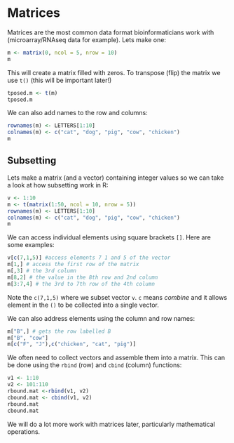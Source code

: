 # Matrices

Matrices are the most common data format bioinformaticians work with (microarray/RNAseq data for example). Lets make one:

```r
m <- matrix(0, ncol = 5, nrow = 10)
m
```

This will create a matrix filled with zeros. To transpose (flip) the matrix we use `t()` (this will be important later!)
```r
tposed.m <- t(m)
tposed.m
```

We can also add names to the row and columns:
```r
rownames(m) <- LETTERS[1:10]
colnames(m) <- c("cat", "dog", "pig", "cow", "chicken")
m
```


## Subsetting

Lets make a matrix (and a vector) containing integer values so we can take a look at how subsetting work in R:
```r
v <- 1:10
m <- t(matrix(1:50, ncol = 10, nrow = 5))
rownames(m) <- LETTERS[1:10]
colnames(m) <- c("cat", "dog", "pig", "cow", "chicken")
m
```

We can access individual elements using square brackets `[]`. Here are some examples:
```r
v[c(7,1,5)] #access elements 7 1 and 5 of the vector
m[1,] # access the first row of the matrix
m[,3] # the 3rd column
m[8,2] # the value in the 8th row and 2nd column
m[3:7,4] # the 3rd to 7th row of the 4th column
```

Note the `c(7,1,5)` where we subset vector `v`. `c` means *combine* and it allows element in the `()` to be collected into a single vector.

We can also address elements using the column and row names:
```r
m["B",] # gets the row labelled B
m["B", "cow"]
m[c("F", "J"),c("chicken", "cat", "pig")]
```

We often need to collect vectors and assemble them into a matrix. This can be done using the `rbind` (row) and `cbind` (column) functions:
```r
v1 <- 1:10
v2 <- 101:110
rbound.mat <-rbind(v1, v2)
cbound.mat <- cbind(v1, v2)
rbound.mat
cbound.mat
```

We will do a lot more work with matrices later, particularly mathematical operations.
